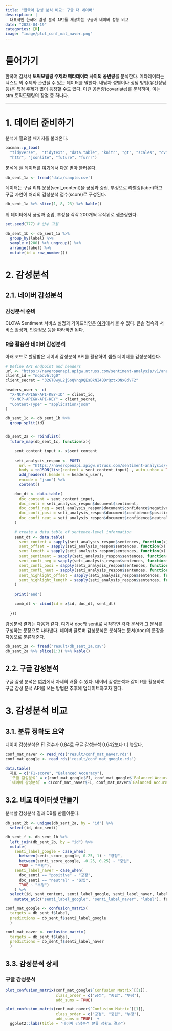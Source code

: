 ```yaml
---
title: "한국어 감성 분석 비교: 구글 대 네이버"
description: |
  대표적인 한국어 감성 분석 API를 제공하는 구글과 네이버 성능 비교
date: "2023-04-19"
categories: [R]
image: "image/plot_conf_mat_naver.png"
---
```


# 들어가기

한국어 감서서
**토픽모델링 주제와 메타데이터 사이의 공변량**를 분석한다. 메타데이터는 텍스트 외 주제와 관련될 수 있는 데이터를 말한다. 내담자 성별이나 상담 방법(유선상담 등)은 특정 주제가 많이 등장할 수도 있다. 이런 공변량(covariate)를 분석하며, 이는 stm 토픽모델링의 장점 중 하나다.

------------------------------------------------------------------------

# 1. 데이터 준비하기

분석에 필요할 패키지를 불러온다.

```r
pacman::p_load(
  "tidyverse",  "tidytext", "data.table", "knitr", "gt", "scales", "cvms",
  "httr", "jsonlite", "future", "furrr")
```

분석에 쓸 데이터를 [여기](data/sample.csv)에서 다운 받아 불러온다.

``` r
db_sent_1a <- fread('data/sample.csv')
```

데이터는 구글 리뷰 문장(sent_content)을 긍정과 중립, 부정으로 라벨링(label)하고 구글 자연어 처리의 감성분석 점수(score)로 구성된다.

``` r
db_sent_1a %>% slice(1, 8, 23) %>% kable()
```


위 데이터에서 긍정과 중립, 부정을 각각 200개씩 무작위로 샘플링한다.

``` r
set.seed(777) # 난수 고정

db_sent_1b <- db_sent_1a %>% 
  group_by(label) %>% 
  sample_n(200) %>% ungroup() %>%
  arrange(label) %>%
  mutate(id = row_number())
```

# 2. 감성분석
## 2.1. 네이버 감성분석
### 감성분석 준비
CLOVA Sentiment 서비스 설명과 가이드라인은 [여기](https://medium.com/naver-cloud-platform/%EC%9D%B4%EB%A0%87%EA%B2%8C-%EC%82%AC%EC%9A%A9%ED%95%98%EC%84%B8%EC%9A%94-%ED%85%8D%EC%8A%A4%ED%8A%B8-%EA%B0%90%EC%A0%95-%EB%B6%84%EC%84%9D-%EC%84%9C%EB%B9%84%EC%8A%A4-%EA%B5%AC%ED%98%84%ED%95%98%EA%B8%B0-clova-sentiment-%ED%99%9C%EC%9A%A9%EA%B8%B0-5d9db7b0209b)에서 볼 수 있다. 콘솔 접속과 서비스 활성화, 인증정보 등을 따라하면 된다.

### R을 활용한 네이버 감성분석
아래 코드로 할당받은 네이버 감성분석 API를 활용하여 샘플 데이터를 감성분석한다.

``` r
# Define API endpoint and headers
url <- "https://naveropenapi.apigw.ntruss.com/sentiment-analysis/v1/analyze"
client_id = "nqbdvhltg0"
client_secret = "32GT8wyL2jSoQVnq9QEsBkNI4BDrQztxONx8dVF2"

headers_user <- c(
  "X-NCP-APIGW-API-KEY-ID" = client_id,
  "X-NCP-APIGW-API-KEY" = client_secret,
  "Content-Type" = "application/json"
)

db_sent_1c <- db_sent_1b %>%
  group_split(id)


db_sent_2a <- rbindlist(
  future_map(db_sent_1c, function(x){
    
    sent_content_input <- x$sent_content
    
    seti_analysis_respon <- POST(
      url = "https://naveropenapi.apigw.ntruss.com/sentiment-analysis/v1/analyze",
      body = toJSON(list(content = sent_content_input) , auto_unbox = TRUE, pretty = TRUE), 
      add_headers(.headers = headers_user),
      encode = "json") %>% 
      content()
    
    doc_dt <- data.table(
      doc_content = sent_content_input,
      doc_senti = seti_analysis_respon$document$sentiment,
      doc_confi_neg = seti_analysis_respon$document$confidence$negative,
      doc_confi_posi = seti_analysis_respon$document$confidence$positive,
      doc_confi_neut = seti_analysis_respon$document$confidence$neutral
    )
    
    # create a data.table of sentence-level information
    sent_dt <- data.table(
      sent_content = sapply(seti_analysis_respon$sentences, function(x) x$content),
      sent_offset = sapply(seti_analysis_respon$sentences, function(x) x$offset),
      sent_length = sapply(seti_analysis_respon$sentences, function(x) x$length),
      sent_sentiment = sapply(seti_analysis_respon$sentences, function(x) x$sentiment),
      sent_confi_neg = sapply(seti_analysis_respon$sentences, function(x) x$confidence$negative),
      sent_confi_posi = sapply(seti_analysis_respon$sentences, function(x) x$confidence$positive),
      sent_confi_neut = sapply(seti_analysis_respon$sentences, function(x) x$confidence$neutral),
      sent_highlight_offset = sapply(seti_analysis_respon$sentences, function(x) x$highlights[[1]]$offset),
      sent_highlight_length = sapply(seti_analysis_respon$sentences, function(x) x$highlights[[1]]$length)
    )
    
    print("end")
    
    comb_dt <- cbind(id = x$id, doc_dt, sent_dt)
    
  }))

```

감성분석 결과는 다음과 같다. 여기서 doc와 senti로 시작하면 각각 문서와 그 문서를 구성하는 문장으로 나타낸다. 네이버 클로버 감성분석은 분석하는 문서(doc)의 문장을 자동으로 분류해준다.

``` r
db_sent_2a <- fread("result/db_sent_2a.csv")
db_sent_2a %>% slice(1:3) %>% kable()
```

## 2.2. 구글 감성분석
구글 감성 분석은 [여기](https://brunch.co.kr/@mapthecity/25)에서 자세히 배울 수 있다. 네이버 감성분석과 같이 R를 활용하여 구글 감성 분석 API를 쓰는 방법은 추후에 업데이트하고자 한다.

# 3. 감성분석 비교
## 3.1. 분류 정확도 요약

네이버 감성분석은 F1 점수가 0.84로 구글 감성분석 0.642보다 더 높았다.

``` r
conf_mat_naver <- read_rds('result/conf_mat_naver.rds')
conf_mat_google <- read_rds('result/conf_mat_google.rds')

data.table(
  지표 = c("F1-score", "Balanced Accuracy"),
  `구글 감성분석` = c(conf_mat_google$F1, conf_mat_google$`Balanced Accuracy`),
  `네이버 감성분석` = c(conf_mat_naver$F1, conf_mat_naver$`Balanced Accuracy`)) %>% kable()


```


## 3.2. 비교 데이터셋 만들기

분석할 감성분석 결과 DB를 만들어준다.

```r
db_sent_2b <- unique(db_sent_2a, by = "id") %>%
  select(id, doc_senti)

db_sent_f <- db_sent_1b %>%
  left_join(db_sent_2b, by = "id") %>%
  mutate(
    senti_label_google = case_when(
      between(senti_score_google, 0.25, 1) ~ "긍정",
      between(senti_score_google, -0.25, 0.25) ~ "중립",
      TRUE ~ "부정"),
    senti_label_naver = case_when(
      doc_senti == "positive" ~ "긍정",
      doc_senti == "neutral" ~ "중립",
      TRUE ~ "부정")
    ) %>%
  select(id, sent_content, senti_label_google, senti_label_naver, label) %>%
    mutate_at(c("senti_label_google", "senti_label_naver", "label"), factor, levels = c("부정", "중립", "긍정"))

```



``` r
conf_mat_google <- confusion_matrix(
  targets = db_sent_f$label,
  predictions = db_sent_f$senti_label_google
  )

conf_mat_naver <- confusion_matrix(
  targets = db_sent_f$label,
  predictions = db_sent_f$senti_label_naver
  )


```


## 3.3. 감성분석 상세
### 구글 감성분석
``` r
plot_confusion_matrix(conf_mat_google$`Confusion Matrix`[[1]], 
                      class_order = c("긍정", "중립", "부정"),
                      add_sums = TRUE)

```



``` r
plot_confusion_matrix(conf_mat_naver$`Confusion Matrix`[[1]], 
                      class_order = c("긍정", "중립", "부정"),
                      add_sums = TRUE)  +
  ggplot2::labs(title = "네이버 감성분석 분류 정확도 결과")
```





















